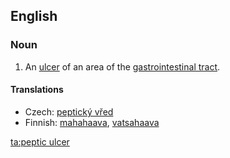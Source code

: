 {{wikipedia}}
==English==

===Noun===
{{en-noun|sg=[[peptic]] [[ulcer]]}}

# {{pathology}} An [[ulcer]] of an area of the [[gastrointestinal tract]].

====Translations====
{{trans-top|ulcer}}
*Czech: [[peptický vřed]] {{m}}
*Finnish: [[mahahaava]], [[vatsahaava]]
{{trans-mid}}
{{trans-bottom}}

[[ta:peptic ulcer]]